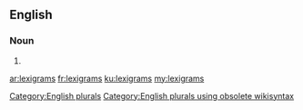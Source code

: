 ==English==

===Noun===
{{head|en}}

# {{plural of|lexigram}}

[[Category:English plurals]][[Category:English plurals using obsolete wikisyntax]]

[[ar:lexigrams]]
[[fr:lexigrams]]
[[ku:lexigrams]]
[[my:lexigrams]]